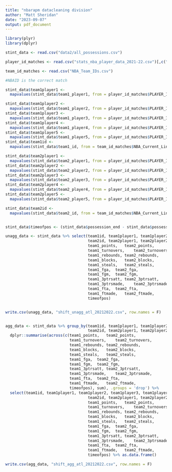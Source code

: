 ```yaml
---
title: "nbarapm datacleaning division"
author: "Matt Sheridan"
date: "2023-09-07"
output: pdf_document
---
```


```r
library(plyr)
library(dplyr)

stint_data <- read.csv("data2/all_possessions.csv")

player_id_matches <- read.csv("stats_nba_player_data_2021-22.csv")[,c("PLAYER_ID", "PLAYER_NAME")]

team_id_matches <- read.csv("NBA_Team_IDs.csv")

#NBAID is the correct match

stint_data$team1player1 <- 
  mapvalues(stint_data$team1_player1, from = player_id_matches$PLAYER_ID, to = player_id_matches$PLAYER_NAME, warn_missing = F)

stint_data$team1player2 <- 
  mapvalues(stint_data$team1_player2, from = player_id_matches$PLAYER_ID, to = player_id_matches$PLAYER_NAME, warn_missing = F)
stint_data$team1player3 <- 
  mapvalues(stint_data$team1_player3, from = player_id_matches$PLAYER_ID, to = player_id_matches$PLAYER_NAME, warn_missing = F)
stint_data$team1player4 <- 
  mapvalues(stint_data$team1_player4, from = player_id_matches$PLAYER_ID, to = player_id_matches$PLAYER_NAME, warn_missing = F)
stint_data$team1player5 <- 
  mapvalues(stint_data$team1_player5, from = player_id_matches$PLAYER_ID, to = player_id_matches$PLAYER_NAME, warn_missing = F)
stint_data$team1id <- 
  mapvalues(stint_data$team1_id, from = team_id_matches$NBA_Current_Link_ID, to = team_id_matches$Current_BBRef_Team_Name, warn_missing = F)

stint_data$team2player1 <- 
  mapvalues(stint_data$team2_player1, from = player_id_matches$PLAYER_ID, to = player_id_matches$PLAYER_NAME, warn_missing = F)
stint_data$team2player2 <- 
  mapvalues(stint_data$team2_player2, from = player_id_matches$PLAYER_ID, to = player_id_matches$PLAYER_NAME, warn_missing = F)
stint_data$team2player3 <- 
  mapvalues(stint_data$team2_player3, from = player_id_matches$PLAYER_ID, to = player_id_matches$PLAYER_NAME, warn_missing = F)
stint_data$team2player4 <- 
  mapvalues(stint_data$team2_player4, from = player_id_matches$PLAYER_ID, to = player_id_matches$PLAYER_NAME, warn_missing = F)
stint_data$team2player5 <- 
  mapvalues(stint_data$team2_player5, from = player_id_matches$PLAYER_ID, to = player_id_matches$PLAYER_NAME, warn_missing = F)

stint_data$team2id <- 
  mapvalues(stint_data$team2_id, from = team_id_matches$NBA_Current_Link_ID, to = team_id_matches$Current_BBRef_Team_Name, warn_missing = F)


stint_data$timeofpos <- (stint_data$possession_end - stint_data$possession_start)

unagg_data <- stint_data %>% select(team1id, team1player1, team1player2, team1player3, team1player4, team1player5,
                                    team2id, team2player1, team2player2, team2player3, team2player4, team2player5, 
                                    team1_points,	team2_points,	
                                    team1_turnovers,	team2_turnovers,	
                                    team1_rebounds,	team2_rebounds,	 
                                    team1_blocks,	team2_blocks,	
                                    team1_steals,	team2_steals,	
                                    team1_fga,	team2_fga,	
                                    team1_fgm,	team2_fgm,	
                                    team1_3ptrsatt,	team2_3ptrsatt,
                                    team1_3ptrsmade,	team2_3ptrsmade,                                    
                                    team1_fta,	team2_fta,	
                                    team1_ftmade,	team2_ftmade, 
                                    timeofpos)


write.csv(unagg_data, "shift_unagg_atl_20212022.csv", row.names = F)


agg_data <- stint_data %>% group_by(team1id, team1player1, team1player2, team1player3, team1player4, team1player5,
                                    team2id, team2player1, team2player2, team2player3, team2player4, team2player5) %>%  
  dplyr::summarise(across(c(team1_points,	team2_points,	
                            team1_turnovers,	team2_turnovers,	
                            team1_rebounds,	team2_rebounds,	
                            team1_blocks,	team2_blocks,	
                            team1_steals,	team2_steals,	
                            team1_fga,	team2_fga,	
                            team1_fgm,	team2_fgm,	
                            team1_3ptrsatt,	team2_3ptrsatt,
                            team1_3ptrsmade,	team2_3ptrsmade,
                            team1_fta,	team2_fta,	
                            team1_ftmade,	team2_ftmade, 
                            timeofpos), sum), .groups = 'drop') %>% 
  select(team1id, team1player1, team1player2, team1player3, team1player4, team1player5,
                                    team2id, team2player1, team2player2, team2player3, team2player4, team2player5, 
                                    team1_points,	team2_points,	
                                    team1_turnovers,	team2_turnovers,	
                                    team1_rebounds,	team2_rebounds,	 
                                    team1_blocks,	team2_blocks,	
                                    team1_steals,	team2_steals,	
                                    team1_fga,	team2_fga,	
                                    team1_fgm,	team2_fgm,	
                                    team1_3ptrsatt,	team2_3ptrsatt,
                                    team1_3ptrsmade,	team2_3ptrsmade,
                                    team1_fta,	team2_fta,	
                                    team1_ftmade,	team2_ftmade, 
                                    timeofpos) %>% as.data.frame()

write.csv(agg_data, "shift_agg_atl_20212022.csv", row.names = F)

```
